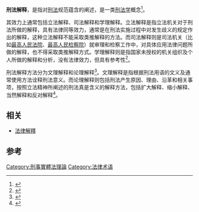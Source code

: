 {{legal}}
'''刑法解释'''，是指对[[刑法|刑法]]规范蕴含的阐述，是一类[[刑法学|刑法学]]概念<ref>{{cite news|title=社群主义共识观与刑法解释|url=http://news.163.com/14/1022/06/A951CQJ500014AED.html|accessdate=2014-11-23|newspaper=网易|archive-date=2014-11-29|archive-url=https://web.archive.org/web/20141129104912/http://news.163.com/14/1022/06/A951CQJ500014AED.html|dead-url=no}}</ref>。

其效力上通常包括立法解释、司法解释和学理解释。立法解释是指立法机关对于刑法所做的解释，具有法律同等效力，通常是在刑法实施过程中对发生歧义的规定作出的解释，这种立法解释不能采取类推解释的方法。而司法解释则是司法机关（比如[[中华人民共和国最高人民法院|最高人民法院]]、[[最高人民检察院|最高人民检察院]]）就审理和检察工作中，对具体应用法律问题所做的解释，也不得采取类推解释方式。学理解释则是指国家未授权的机关组织及个人所做的解释和分析，没有法律效力，但具有参考性<ref>{{cite news|author=何荣功|title=经济自由与刑法理性：经济刑法的范围界定|url=http://www.cssn.cn/fx/fx_xfx_984/201411/t20141115_1400559.shtml|accessdate=2014-11-23|newspaper=《法律科学》2014年第3期|archive-date=2016-03-05|archive-url=https://web.archive.org/web/20160305012532/http://www.cssn.cn/fx/fx_xfx_984/201411/t20141115_1400559.shtml|dead-url=no}}</ref>。

刑法解释方法分为文理解释和论理解释<ref>{{cite news|title=法律解释方法规则之初探|url=http://www.chinacourt.org/article/detail/2010/11/id/435269.shtml|accessdate=2014-11-23|newspaper=中国法院网|archive-date=2019-06-18|archive-url=https://web.archive.org/web/20190618172204/https://www.chinacourt.org/article/detail/2010/11/id/435269.shtml|dead-url=no}}</ref>。文理解释是指根据刑法用语的文义及通常使用方法诠释刑法意义。而论理解释则包括刑法产生原因、理由、沿革和相关事项，按照立法精神所阐述的刑法真是含义的解释方法，包括扩大解释、缩小解释、当然解释和反对解释<ref>{{cite news|title=论刑法解释方法的位阶|url=http://www.criminallawbnu.cn/criminal/Info/showpage.asp?pkID=30811|accessdate=2014-11-23|newspaper=北京师范大学刑事法律科学研究院|archive-url=https://web.archive.org/web/20141129080831/http://www.criminallawbnu.cn/criminal/Info/showpage.asp?pkID=30811|archive-date=2014-11-29|dead-url=yes}}</ref>。

==相关==
*[[法律解釋|法律解釋]]

==参考==
{{reflist}}

[[Category:刑事實體法理論|Category:刑事實體法理論]]
[[Category:法律术语|Category:法律术语]]